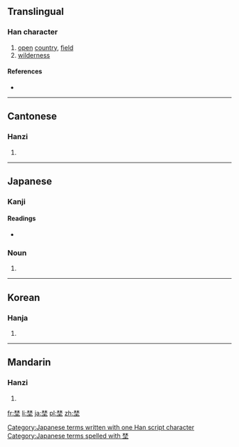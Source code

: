 {{also|野}}
==Translingual==

===Han character===
{{Han char|rn=32|rad=土|as=08|sn=11|four=4410<sub>4</sub>|canj=木木土 (DDG)|ids=⿱[[林]][[土]]}}

# [[open]] [[country]], [[field]]
# [[wilderness]]

====References====
* {{Han ref|kx=0230.130|dkj=05154|hdz=10450.050|uh=57DC|ud=22492|bh=D4B1|bd=54449}}

----

==Cantonese==

===Hanzi===
{{yue-hanzi|jyut=|y=ye5}}

# {{defn|lang=yue|sort=土08}}

----

==Japanese==

===Kanji===
{{ja-kanji|grade=|rs=土08}}

====Readings====
* {{ja-readings|on=[[しょ]] (sho), [[や]] (ya)|kun=[[の]] (no)}}

===Noun===
{{ja-noun|k|hira=の|rom=no}} 

# {{alternative form of|野|lang=ja}}

[[Category:Japanese terms written with one Han script character]]
[[Category:Japanese terms spelled with 埜]]
----

==Korean==

===Hanja===
{{ko-hanja|hangeul=야|rv=ya|mr=ya}}

# {{defn|lang=ko|sort=土08}}

----

==Mandarin==

===Hanzi===
{{cmn-hanzi|pin=[[yě]] ([[ye3]])|wg=yeh<sup>3</sup>}}

# {{defn|lang=cmn|sort=土08}}

[[fr:埜]]
[[li:埜]]
[[ja:埜]]
[[pl:埜]]
[[zh:埜]]
